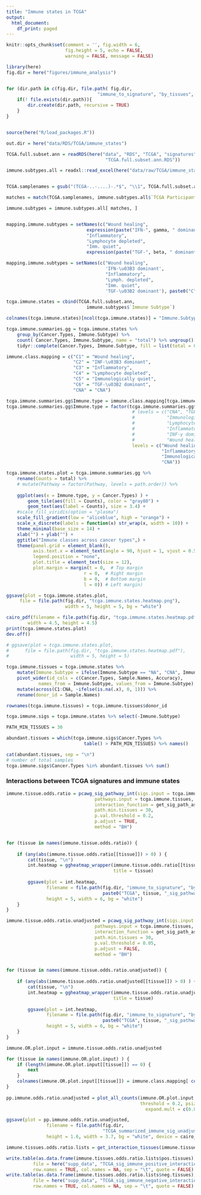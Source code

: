 ```yaml
---
title: "Immune states in TCGA"
output:
  html_document:
    df_print: paged
---
```


```r
knitr::opts_chunk$set(comment = '', fig.width = 6, 
                      fig.height = 5, echo = FALSE, 
                      warning = FALSE, message = FALSE)
```


```r
library(here)
fig.dir = here("figures/immune_analysis")


for (dir.path in c(fig.dir, file.path( fig.dir, 
                                  "immune_to_signature", "by_tissues", "oddsratio"))) {
    if(! file.exists(dir.path)){
        dir.create(dir.path, recursive = TRUE)
    }   
}


source(here("R/load_packages.R"))

out.dir = here("data/RDS/TCGA/immune_states")
```


```r
TCGA.full.subset.ann = readRDS(here("data", "RDS", "TCGA", "signatures",
                                     "TCGA.full.subset.ann.RDS"))

immune.subtypes.all = readxl::read_excel(here("data/raw/TCGA/immune_states/1-s2.0-S1074761318301213-mmc2.xlsx"))


TCGA.samplenames = gsub("(TCGA-..-....)-.*$", "\\1", TCGA.full.subset.ann$Sample.Names)

matches = match(TCGA.samplenames, immune.subtypes.all$`TCGA Participant Barcode`)

immune.subtypes = immune.subtypes.all[ matches, ]


mapping.immune.subtypes = setNames(c("Wound healing", 
                              expression(paste("IFN-", gamma, " dominant")),
                              "Inflammatory",
                              "Lymphocyte depleted",
                              "Imm. quiet",
                              expression(paste("TGF-", beta, " dominant"))), paste0("C", 1:6))

mapping.immune.subtypes = setNames(c("Wound healing", 
                                     'IFN-\u03B3 dominant',
                                     "Inflammatory",
                                     "Lymph. depleted",
                                     "Imm. quiet",
                                     'TGF-\u03B2 dominant'), paste0("C", 1:6))

tcga.immune.states = cbind(TCGA.full.subset.ann,
                              immune.subtypes$`Immune Subtype`)

colnames(tcga.immune.states)[ncol(tcga.immune.states)] = "Immune.Subtype"
```



```r
tcga.immune.summaries.gg = tcga.immune.states %>% 
    group_by(Cancer.Types, Immune.Subtype) %>% 
    count( Cancer.Types, Immune.Subtype, name = "total") %>% ungroup() %>% 
    tidyr::complete(Cancer.Types, Immune.Subtype, fill = list(total = 0))

immune.class.mapping = c("C1" = "Wound healing",
                         "C2" = "INF-\u03B3 dominant",
                         "C3" = "Inflammatory",
                         "C4" = "Lymphocyte depleted",
                         "C5" = "Immunologically quiet",
                         "C6" = "TGF-\u03B2 dominant",
                         "CNA" = "CNA")

tcga.immune.summaries.gg$Immune.type = immune.class.mapping[tcga.immune.summaries.gg$Immune.Subtype]
tcga.immune.summaries.gg$Immune.type = factor(tcga.immune.summaries.gg$Immune.type,
                                               # levels = c("CNA", "TGF-β dominant",
                                               #            "Immunologically quiet",
                                               #            "Lymphocyte depleted",
                                               #            "Inflammatory",
                                               #            "INF-γ dominant",
                                               #            "Wound healing")
                                               levels = c("Wound healing", "INF-γ dominant",
                                                          "Inflammatory", "Lymphocyte depleted",
                                                          "Immunologically quiet", "TGF-β dominant",
                                                          "CNA"))

tcga.immune.states.plot = tcga.immune.summaries.gg %>% 
    rename(Counts = total) %>% 
    # mutate(Pathway = factor(Pathway, levels = path.order)) %>% 
    
    ggplot(aes(x = Immune.type, y = Cancer.Types) ) + 
        geom_tile(aes(fill = Counts), color = "gray80") +
        geom_text(aes(label = Counts), size = 3.4) + 
    #scale_fill_viridis(option = "plasma")
    scale_fill_gradient(low = "aliceblue", high = "orange") + 
    scale_x_discrete(labels = function(x) str_wrap(x, width = 10)) +
    theme_minimal(base_size = 14) + 
    xlab("") + ylab("") + 
    ggtitle("Immune classes across cancer types",) +
    theme(panel.grid = element_blank(),
          axis.text.x = element_text(angle = 90, hjust = 1, vjust = 0.5),
          legend.position = "none",
          plot.title = element_text(size = 12),
          plot.margin = margin(t = 0,  # Top margin
                             r = 0,  # Right margin
                             b = 0,  # Bottom margin
                             l = 0)) # Left margin)

ggsave(plot = tcga.immune.states.plot, 
     file = file.path(fig.dir, "tcga.immune.states.heatmap.png"),
                      width = 5, height = 5, bg = "white")

cairo_pdf(filename = file.path(fig.dir, "tcga.immune.states.heatmap.pdf"),
        width = 4.5, height = 4.5)
print(tcga.immune.states.plot)
dev.off()

# ggsave(plot = tcga.immune.states.plot, 
#      file = file.path(fig.dir, "tcga.immune.states.heatmap.pdf"),
#                       width = 5, height = 5)
```
```r
tcga.immune.tissues = tcga.immune.states %>% 
    mutate(Immune.Subtype = ifelse(Immune.Subtype == "NA", "CNA", Immune.Subtype)) %>% 
    pivot_wider(id_cols = c(Cancer.Types, Sample.Names, Accuracy),
            names_from = Immune.Subtype, values_from = Immune.Subtype) %>% 
    mutate(across(C1:CNA, ~ifelse(is.na(.x), 0, 1))) %>% 
    rename(donor_id = Sample.Names)

rownames(tcga.immune.tissues) = tcga.immune.tissues$donor_id

tcga.immune.sigs = tcga.immune.states %>% select(-Immune.Subtype)
```

```r
PATH_MIN_TISSUES = 30

abundant.tissues = which(tcga.immune.sigs$Cancer.Types %>% 
                             table() > PATH_MIN_TISSUES) %>% names()

cat(abundant.tissues, sep = "\n")
# number of total samples
tcga.immune.sigs$Cancer.Types %in% abundant.tissues %>% sum()

```

### Interactions between TCGA signatures and immune states

```r
immune.tissue.odds.ratio = pcawg_sig_pathway_int(sigs.input = tcga.immune.sigs,
                                 pathways.input = tcga.immune.tissues,
                                 interaction_function = get_sig_path_assocs, 
                                 path.min.tissues = 30,
                                 p.val.threshold = 0.2,
                                 p.adjust = TRUE,
                                 method = "BH")


for (tissue in names(immune.tissue.odds.ratio)) {
   
    if (any(abs(immune.tissue.odds.ratio[[tissue]]) > 0) ) {
        cat(tissue, "\n")
        int.heatmap = ggheatmap_wrapper(immune.tissue.odds.ratio[[tissue]], 
                                        title = tissue)
        
        ggsave(plot = int.heatmap,
               filename = file.path(fig.dir, "immune_to_signature", "by_tissues", "oddsratio",  
                                    paste0("TCGA", tissue, "_sig_pathway.dotplot.png")),
               height = 5, width = 6, bg = "white")
    }
}
```

```r

immune.tissue.odds.ratio.unadjusted = pcawg_sig_pathway_int(sigs.input = tcga.immune.sigs,
                                 pathways.input = tcga.immune.tissues,
                                 interaction_function = get_sig_path_assocs, 
                                 path.min.tissues = 30,
                                 p.val.threshold = 0.05,
                                 p.adjust = FALSE,
                                 method = "BH")


for (tissue in names(immune.tissue.odds.ratio.unadjusted)) {
   
    if (any(abs(immune.tissue.odds.ratio.unadjusted[[tissue]]) > 0) ) {
        cat(tissue, "\n")
        int.heatmap = ggheatmap_wrapper(immune.tissue.odds.ratio.unadjusted[[tissue]], 
                                        title = tissue)
        
        ggsave(plot = int.heatmap,
               filename = file.path(fig.dir, "immune_to_signature", "by_tissues", "oddsratio",  
                                    paste0("TCGA", tissue, "_sig_pathway_unadjusted.dotplot.png")),
               height = 5, width = 6, bg = "white")
    }
}

```
```r

immune.OR.plot.input = immune.tissue.odds.ratio.unadjusted

for (tissue in names(immune.OR.plot.input) ) {
    if (length(immune.OR.plot.input[[tissue]]) == 0) {
        next
    }
    colnames(immune.OR.plot.input[[tissue]]) = immune.class.mapping[ colnames(immune.OR.plot.input[[tissue]]) ]
}
 
pp.immune.odds.ratio.unadjusted = plot_all_counts(immune.OR.plot.input, 
                                                  threshold = 0.2, psize = 5,
                                                    expand.mult = c(0.03, 0.08)) 

ggsave(plot = pp.immune.odds.ratio.unadjusted,
               filename = file.path(fig.dir,
                                    "TCGA_summarized_immune_sig_unadjusted.dotplot.pdf"),
               height = 1.6, width = 3.7, bg = "white", device = cairo_pdf)
```


```r
immune.tissues.odds.ratio.lists = get_interaction_tissues(immune.tissue.odds.ratio.unadjusted)

write.table(as.data.frame(immune.tissues.odds.ratio.lists$pos.tissues), 
          file = here("supp_data", "TCGA_sig_immune_positive_interaction_tissue_summaries.tsv"),
          row.names = TRUE, col.names = NA, sep = "\t", quote = FALSE)
write.table(as.data.frame(immune.tissues.odds.ratio.lists$neg.tissues), 
          file = here("supp_data", "TCGA_sig_immune_negative_interaction_tissue_summaries.tsv"),
          row.names = TRUE, col.names = NA, sep = "\t", quote = FALSE)

```


 
 

 